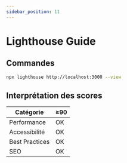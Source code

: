 ```yaml
---
sidebar_position: 11
---
```


# Lighthouse Guide

## Commandes

```bash
npx lighthouse http://localhost:3000 --view
```

## Interprétation des scores

| Catégorie | ≥90 |
| --- | --- |
| Performance | OK |
| Accessibilité | OK |
| Best Practices | OK |
| SEO | OK |
